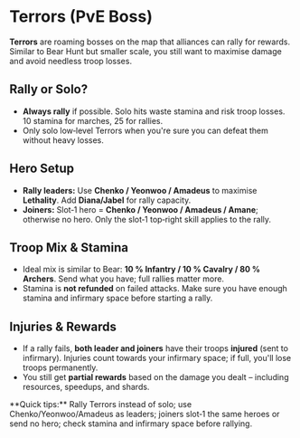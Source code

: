 # Terrors (PvE Boss)

**Terrors** are roaming bosses on the map that alliances can rally for rewards. Similar to Bear Hunt but smaller scale, you still want to maximise damage and avoid needless troop losses.

## Rally or Solo?

- **Always rally** if possible. Solo hits waste stamina and risk troop losses. 10 stamina for marches, 25 for rallies.
- Only solo low‑level Terrors when you're sure you can defeat them without heavy losses.

## Hero Setup

- **Rally leaders:** Use **Chenko / Yeonwoo / Amadeus** to maximise **Lethality**. Add **Diana/Jabel** for rally capacity.
- **Joiners:** Slot‑1 hero = **Chenko / Yeonwoo / Amadeus / Amane**; otherwise no hero. Only the slot‑1 top‑right skill applies to the rally.

## Troop Mix & Stamina

- Ideal mix is similar to Bear: **10 % Infantry / 10 % Cavalry / 80 % Archers**. Send what you have; full rallies matter more.
- Stamina is **not refunded** on failed attacks. Make sure you have enough stamina and infirmary space before starting a rally.

## Injuries & Rewards

- If a rally fails, **both leader and joiners** have their troops **injured** (sent to infirmary).  Injuries count towards your infirmary space; if full, you'll lose troops permanently.
- You still get **partial rewards** based on the damage you dealt – including resources, speedups, and shards.

<div className="my-4 rounded-lg border-l-4 border-brand-600 bg-brand-50/60 dark:bg-slate-900 p-4 text-sm">
**Quick tips:** Rally Terrors instead of solo; use Chenko/Yeonwoo/Amadeus as leaders; joiners slot‑1 the same heroes or send no hero; check stamina and infirmary space before rallying.
</div>